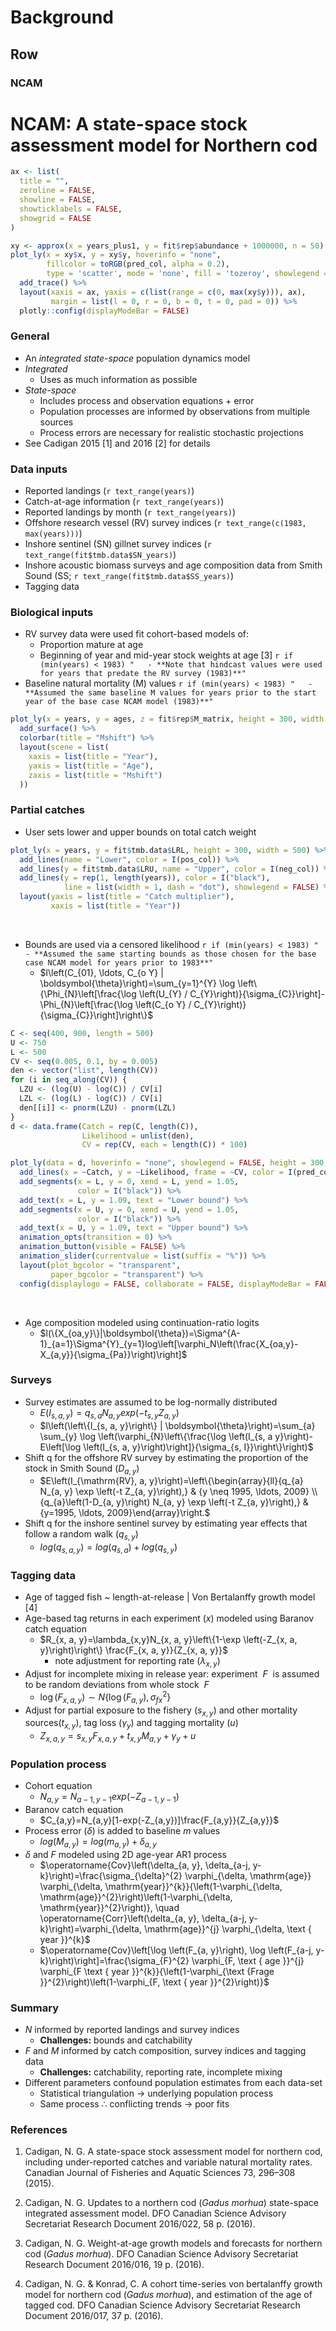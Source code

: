 
Background
================================================================================

Row {.tabset}
--------------------------------------------------------------------------------

### NCAM

<h1>NCAM: A state-space stock assessment model for Northern cod</h1>

```r

ax <- list(
  title = "",
  zeroline = FALSE,
  showline = FALSE,
  showticklabels = FALSE,
  showgrid = FALSE
)

xy <- approx(x = years_plus1, y = fit$rep$abundance + 1000000, n = 50)
plot_ly(x = xy$x, y = xy$y, hoverinfo = "none",
        fillcolor = toRGB(pred_col, alpha = 0.2),
        type = 'scatter', mode = 'none', fill = 'tozeroy', showlegend = FALSE) %>%
  add_trace() %>%
  layout(xaxis = ax, yaxis = c(list(range = c(0, max(xy$y))), ax),
         margin = list(l = 0, r = 0, b = 0, t = 0, pad = 0)) %>% 
  plotly::config(displayModeBar = FALSE)

```


### General

- An *integrated* *state-space* population dynamics model
- *Integrated*
    - Uses as much information as possible
- *State-space*
    - Includes process and observation equations + error
    - Population processes are informed by observations from multiple sources
    - Process errors are necessary for realistic stochastic projections
- See Cadigan 2015 [1] and 2016 [2] for details

### Data inputs

- Reported landings (`r text_range(years)`)
- Catch-at-age information (`r text_range(years)`)
- Reported landings by month (`r text_range(years)`)
- Offshore research vessel (RV) survey indices (`r text_range(c(1983, max(years)))`)
- Inshore sentinel (SN) gillnet survey indices (`r text_range(fit$tmb.data$SN_years)`)
- Inshore acoustic biomass surveys and age composition data from Smith Sound (SS; `r text_range(fit$tmb.data$SS_years)`)
- Tagging data
       
### Biological inputs

::: {}

- RV survey data were used fit cohort-based models of:
   - Proportion mature at age
   - Beginning of year and mid-year stock weights at age [3]
   `r if (min(years) < 1983) "   - **Note that hindcast values were used for years that predate the RV survey (1983)**"`
- Baseline natural mortality (M) values
   `r if (min(years) < 1983) "   - **Assumed the same baseline M values for years prior to the start year of the base case NCAM model (1983)**"`


```r

plot_ly(x = years, y = ages, z = fit$rep$M_matrix, height = 300, width = 500) %>%
  add_surface() %>%
  colorbar(title = "Mshift") %>%
  layout(scene = list(
    xaxis = list(title = "Year"),
    yaxis = list(title = "Age"),
    zaxis = list(title = "Mshift")
  ))

```

:::



### Partial catches

::: {}

- User sets lower and upper bounds on total catch weight

```r

plot_ly(x = years, y = fit$tmb.data$LRL, height = 300, width = 500) %>%
  add_lines(name = "Lower", color = I(pos_col)) %>%
  add_lines(y = fit$tmb.data$LRU, name = "Upper", color = I(neg_col)) %>%
  add_lines(y = rep(1, length(years)), color = I("black"),
            line = list(width = 1, dash = "dot"), showlegend = FALSE) %>%
  layout(yaxis = list(title = "Catch multiplier"),
         xaxis = list(title = "Year"))

```

<br>

- Bounds are used via a censored likelihood
`r if (min(years) < 1983) "   - **Assumed the same starting bounds as those chosen for the base case NCAM model for years prior to 1983**"`
    - $l\left(C_{01}, \ldots, C_{o Y} | \boldsymbol{\theta}\right)=\sum_{y=1}^{Y} \log \left\{\Phi_{N}\left[\frac{\log \left(U_{Y} / C_{Y}\right)}{\sigma_{C}}\right]-\Phi_{N}\left[\frac{\log \left(C_{o Y} / C_{Y}\right)}{\sigma_{C}}\right]\right\}$

```r

C <- seq(400, 900, length = 500)
U <- 750
L <- 500
CV <- seq(0.005, 0.1, by = 0.005)
den <- vector("list", length(CV))
for (i in seq_along(CV)) {
  LZU <- (log(U) - log(C)) / CV[i]
  LZL <- (log(L) - log(C)) / CV[i]
  den[[i]] <- pnorm(LZU) - pnorm(LZL)
}
d <- data.frame(Catch = rep(C, length(C)), 
                Likelihood = unlist(den), 
                CV = rep(CV, each = length(C)) * 100)

plot_ly(data = d, hoverinfo = "none", showlegend = FALSE, height = 300, width = 500) %>% 
  add_lines(x = ~Catch, y = ~Likelihood, frame = ~CV, color = I(pred_col)) %>% 
  add_segments(x = L, y = 0, xend = L, yend = 1.05,
               color = I("black")) %>% 
  add_text(x = L, y = 1.09, text = "Lower bound") %>% 
  add_segments(x = U, y = 0, xend = U, yend = 1.05,
               color = I("black")) %>% 
  add_text(x = U, y = 1.09, text = "Upper bound") %>% 
  animation_opts(transition = 0) %>% 
  animation_button(visible = FALSE) %>% 
  animation_slider(currentvalue = list(suffix = "%")) %>% 
  layout(plot_bgcolor = "transparent", 
         paper_bgcolor = "transparent") %>% 
  config(displaylogo = FALSE, collaborate = FALSE, displayModeBar = FALSE)

```

<br>

- Age composition modeled using continuation-ratio logits
    - $l(\{X_{oa,y}\}|\boldsymbol{\theta})=\Sigma^{A-1}_{a=1}\Sigma^{Y}_{y=1}log\left[\varphi_N\left(\frac{X_{oa,y}-X_{a,y}}{\sigma_{Pa}}\right)\right]$


:::


### Surveys

- Survey estimates are assumed to be log-normally distributed
    - $E(I_{s,a,y})=q_{s,a}N_{a,y} exp(-t_{s,y}Z_{a,y})$
    - $l\left(\left\{I_{s, a, y}\right\} | \boldsymbol{\theta}\right)=\sum_{a} \sum_{y} \log \left(\varphi_{N}\left\{\frac{\log \left(I_{s, a y}\right)-E\left[\log \left(I_{s, a, y}\right)\right]}{\sigma_{s, I}}\right\}\right)$

- Shift q for the offshore RV survey by estimating the proportion of the stock in Smith Sound $(D_{a,y})$
    - $E\left(I_{\mathrm{RV}, a, y}\right)=\left\{\begin{array}{ll}{q_{a} N_{a, y} \exp \left(-t Z_{a, y}\right),} & {y \neq 1995, \ldots, 2009} \\ {q_{a}\left(1-D_{a, y}\right) N_{a, y} \exp \left(-t Z_{a, y}\right),} & {y=1995, \ldots, 2009}\end{array}\right.$

- Shift q for the inshore sentinel survey by estimating year effects that follow a random walk $(q_{s,y})$
    - $log(q_{s,a,y})=log(q_{s,a})+log(q_{s,y})$


### Tagging data

- Age of tagged fish ~ length-at-release | Von Bertalanffy growth model [4]
- Age-based tag returns in each experiment $(x)$ modeled using Baranov catch equation
    - $R_{x, a, y}=\lambda_{x,y}N_{x, a, y}\left\{1-\exp \left(-Z_{x, a, y}\right)\right\} \frac{F_{x, a, y}}{Z_{x, a, y}}$
        - note adjustment for reporting rate $(\lambda_{x,y})$

- Adjust for incomplete mixing in release year: experiment $~F~$ is assumed to be random deviations from whole stock $~F~$
    - $\log \left(F_{x, a, y}\right) \sim N\left\{\log \left(F_{a, y}\right), \sigma_{f x}^{2}\right\}$

- Adjust for partial exposure to the fishery $(s_{x,y})$ and other mortality sources$(t_{x,y})$, tag loss $(\gamma_y)$ and tagging mortality $(u)$
    - $Z_{x, a, y} = s_{x,y} F_{x, a, y} + t_{x,y} M_{a,y} + \gamma_y + u$


### Population process

- Cohort equation
    - $N_{a,y}=N_{a-1,y-1}exp(-Z_{a-1,y-1})$

- Baranov catch equation
    - $C_{a,y}=N_{a,y}[1-exp(-Z_{a,y})]\frac{F_{a,y}}{Z_{a,y}}$

- Process error $(\delta)$ is added to baseline $m$ values
    - $log(M_{a,y})=log(m_{a,y})+\delta_{a,y}$

- $\delta$ and $F$ modeled using 2D age-year AR1 process
    - $\operatorname{Cov}\left(\delta_{a, y}, \delta_{a-j, y-k}\right)=\frac{\sigma_{\delta}^{2} \varphi_{\delta, \mathrm{age}} \varphi_{\delta, \mathrm{year}}^{k}}{\left(1-\varphi_{\delta, \mathrm{age}}^{2}\right)\left(1-\varphi_{\delta, \mathrm{year}}^{2}\right)}, \quad \operatorname{Corr}\left(\delta_{a, y}, \delta_{a-j, y-k}\right)=\varphi_{\delta, \mathrm{age}}^{j} \varphi_{\delta, \text { year }}^{k}$
    - $\operatorname{Cov}\left[\log \left(F_{a, y}\right), \log \left(F_{a-j, y-k}\right)\right]=\frac{\sigma_{F}^{2} \varphi_{F, \text { age }}^{j} \varphi_{F \text { year }}^{k}}{\left(1-\varphi_{\text {Frage }}^{2}\right)\left(1-\varphi_{F, \text { year }}^{2}\right)}$


### Summary

- $N$ informed by reported landings and survey indices
    - **Challenges:** bounds and catchability
- $F$ and $M$ informed by catch composition, survey indices and tagging data
    - **Challenges:** catchability, reporting rate, incomplete mixing
- Different parameters confound population estimates from each data-set
    - Statistical triangulation $\rightarrow$ underlying population process
    - Same process $\therefore$ conflicting trends $\rightarrow$ poor fits


### References

1. Cadigan, N. G. A state-space stock assessment model for northern cod, including under-reported catches and variable natural mortality rates. Canadian Journal of Fisheries and Aquatic Sciences 73, 296–308 (2015).

2. Cadigan, N. G. Updates to a northern cod (*Gadus morhua*) state-space integrated assessment model. DFO Canadian Science Advisory Secretariat Research Document 2016/022, 58 p. (2016).

3. Cadigan, N. G. Weight-at-age growth models and forecasts for northern cod (*Gadus morhua*). DFO Canadian Science Advisory Secretariat Research Document 2016/016, 19 p. (2016).

4. Cadigan, N. G. & Konrad, C. A cohort time-series von bertalanffy growth model for northern cod (*Gadus morhua*), and estimation of the age of tagged cod. DFO Canadian Science Advisory Secretariat Research Document 2016/017, 37 p. (2016).


